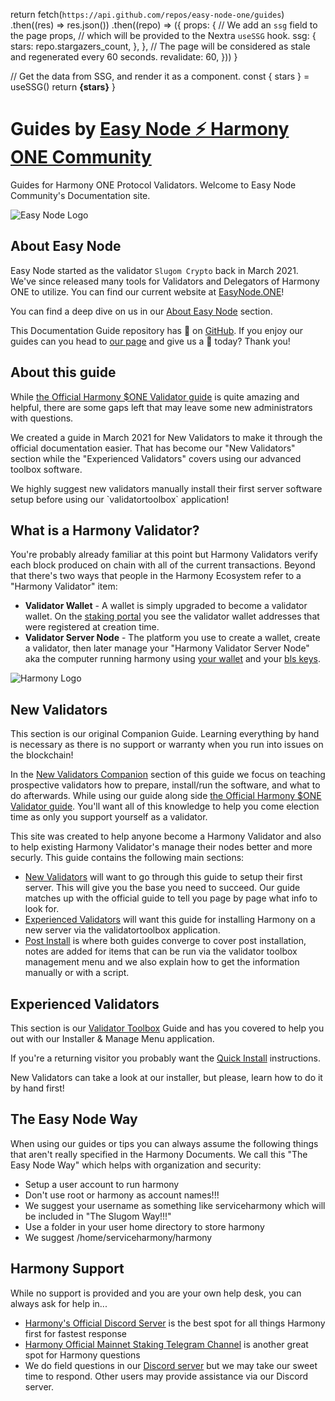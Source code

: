 
  return fetch(`https://api.github.com/repos/easy-node-one/guides`)
    .then((res) => res.json())
    .then((repo) => ({
      props: {
        // We add an `ssg` field to the page props,
        // which will be provided to the Nextra `useSSG` hook.
        ssg: {
          stars: repo.stargazers_count,
        },
      },
      // The page will be considered as stale and regenerated every 60 seconds.
      revalidate: 60,
    }))
}

  // Get the data from SSG, and render it as a component.
  const { stars } = useSSG()
  return <strong>{stars}</strong>
}

# Guides by [Easy Node ⚡ Harmony ONE Community](https://easynode.one)
Guides for Harmony ONE Protocol Validators. Welcome to Easy Node Community's Documentation site.

![Easy Node Logo](/easynode_weblogo.png)

## About Easy Node
Easy Node started as the validator `Slugom Crypto` back in March 2021. We've since released many tools for Validators and Delegators of Harmony ONE to utilize. You can find our current website at [EasyNode.ONE](https://easynode.one)!

You can find a deep dive on us in our [About Easy Node](/about) section.

This Documentation Guide repository has <Stars /> 🌟 on [GitHub](https://github.com/easy-node-one/guides). If you enjoy our guides can you head to [our page](https://github.com/easy-node-one/guides) and give us a 🌟 today? Thank you!

## About this guide
While [the Official Harmony $ONE Validator guide](https://docs.harmony.one/home/network/validators) is quite amazing and helpful, there are some gaps left that may leave some new administrators with questions. 

We created a guide in March 2021 for New Validators to make it through the official documentation easier. That has become our "New Validators" section while the "Experienced Validators" covers using our advanced toolbox software.

<Callout type="error" emoji="️🚫">
    We highly suggest new validators manually install their first server software setup before using our `validatortoolbox` application!
</Callout>

## What is a Harmony Validator?
You're probably already familiar at this point but Harmony Validators verify each block produced on chain with all of the current transactions. Beyond that there's two ways that people in the Harmony Ecosystem refer to a "Harmony Validator" item:

- **Validator Wallet** - A wallet is simply upgraded to become a validator wallet. On the [staking portal](https://staking.harmony.one) you see the validator wallet addresses that were registered at creation time.
- **Validator Server Node** - The platform you use to create a wallet, create a validator, then later manage your "Harmony Validator Server Node" aka the computer running harmony using [your wallet](/companion/new/before#initial-wallet--funds) and your [bls keys](/companion/official/node#our-notes-on-bls-keys).

![Harmony Logo](/harmony_logo_white.png)

## New Validators
This section is our original Companion Guide. Learning everything by hand is necessary as there is no support or warranty when you run into issues on the blockchain!

In the [New Validators Companion](/companion) section of this guide we focus on teaching prospective validators how to prepare, install/run the software, and what to do afterwards. While using our guide along side [the Official Harmony $ONE Validator guide](https://docs.harmony.one/home/network/validators). You'll want all of this knowledge to help you come election time as only you support yourself as a validator.

This site was created to help anyone become a Harmony Validator and also to help existing Harmony Validator's manage their nodes better and more securly. This guide contains the following main sections:
- [New Validators](/companion) will want to go through this guide to setup their first server. This will give you the base you need to succeed. Our guide matches up with the official guide to tell you page by page what info to look for.
- [Experienced Validators](/toolbox) will want this guide for installing Harmony on a new server via the validatortoolbox application.
- [Post Install](/post) is where both guides converge to cover post installation, notes are added for items that can be run via the validator toolbox management menu and we also explain how to get the information manually or with a script.

## Experienced Validators
This section is our [Validator Toolbox](/toolbox) Guide and has you covered to help you out with our Installer & Manage Menu application. 

If you're a returning visitor you probably want the [Quick Install](/toolbox/quick-install) instructions.

<Callout type="error" emoji="️🚫">
    New Validators can take a look at our installer, but please, learn how to do it by hand first!
</Callout>

## The Easy Node Way
When using our guides or tips you can always assume the following things that aren't really specified in the Harmony Documents. We call this "The Easy Node Way" which helps with organization and security:

-  Setup a user account to run harmony
  -  Don't use root or harmony as account names!!!
  -  We suggest your username as something like serviceharmony which will be included in "The Slugom Way!!!"
-  Use a folder in your user home directory to store harmony
  -  We suggest /home/serviceharmony/harmony

## Harmony Support
While no support is provided and you are your own help desk, you can always ask for help in...
- [Harmony's Official Discord Server](https://harmony.one/discord) is the best spot for all things Harmony first for fastest response
- [Harmony Official Mainnet Staking Telegram Channel](https://t.me/PangaeaVolunteers) is another great spot for Harmony questions
- We do field questions in our [Discord server](https://discord.gg/Rcz5T6D9CV) but we may take our sweet time to respond. Other users may provide assistance via our Discord server.